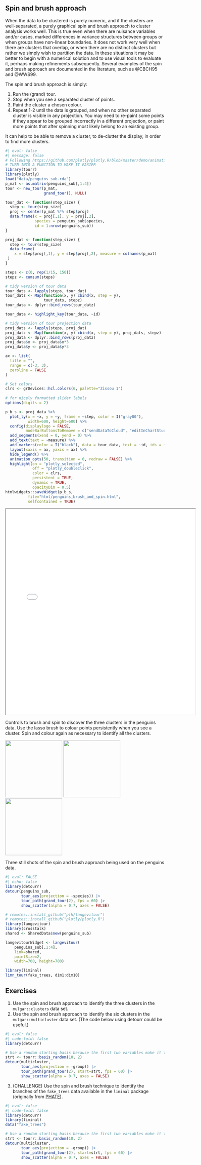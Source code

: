 ## Spin and brush approach {#sec-clust-graphics}

\index{brushing!persistent} \index{tour}
\index{cluster analysis!spin and brush}

When the data to be clustered is purely numeric, and if the clusters are well-separated, a purely graphical spin and brush approach to cluster analysis works well. This is true even when there are nuisance variables and/or cases, marked differences in variance structures between groups or when groups have non-linear boundaries. It does not work very well when there are clusters that overlap, or when there are no distinct clusters but rather
we simply wish to partition the data. In these situations it may be better to begin with a numerical solution and to use visual tools to evaluate it, perhaps making refinements subsequently. Several examples of the spin and brush approach are documented in the literature, such as @CBCH95 and @WWS99.

The spin and brush approach is simply:

1. Run the (grand) tour.
2. Stop when you see a separated cluster of points.
3. Paint the cluster a chosen colour.
4. Repeat 1-2 until the data is grouped, and when no other separated cluster is visible in any projection. You may need to re-paint some points if they appear to be grouped incorrectly in a different projection, or paint more points that after spinning most likely belong to an existing group.

It can help to be able to remove a cluster, to de-clutter the display, in order to find more clusters.

```r
#| eval: false
#| message: false
# Following https://github.com/plotly/plotly.R/blob/master/demo/animation-tour-basic.R
# TURN INTO A FUNCTION TO MAKE IT EASIER
library(tourr)
library(plotly)
load("data/penguins_sub.rda")
p_mat <- as.matrix(penguins_sub[,1:4])
tour <- new_tour(p_mat, 
                 grand_tour(), NULL)

tour_dat <- function(step_size) {
  step <- tour(step_size)
  proj <- center(p_mat %*% step$proj)
  data.frame(x = proj[,1], y = proj[,2], 
             species = penguins_sub$species,
             id = 1:nrow(penguins_sub))
}

proj_dat <- function(step_size) {
  step <- tour(step_size)
  data.frame(
    x = step$proj[,1], y = step$proj[,2], measure = colnames(p_mat)
 )
}

steps <- c(0, rep(1/15, 150))
stepz <- cumsum(steps)

# tidy version of tour data
tour_dats <- lapply(steps, tour_dat)
tour_datz <- Map(function(x, y) cbind(x, step = y),
                 tour_dats, stepz)
tour_data <- dplyr::bind_rows(tour_datz)

tour_data <- highlight_key(tour_data, ~id)

# tidy version of tour projection data
proj_dats <- lapply(steps, proj_dat)
proj_datz <- Map(function(x, y) cbind(x, step = y), proj_dats, stepz)
proj_data <- dplyr::bind_rows(proj_datz)
proj_data$x <- proj_data$x*3
proj_data$y <- proj_data$y*3

ax <- list(
  title = "",
  range = c(-3, 3),
  zeroline = FALSE
)

# Set colors
clrs <- grDevices::hcl.colors(6, palette="Zissou 1")
  
# for nicely formatted slider labels
options(digits = 2)

p_b_s <- proj_data %>%
  plot_ly(x = ~x, y = ~y, frame = ~step, color = I("gray80"),
          width=600, height=600) %>%
  config(displaylogo = FALSE, 
         modeBarButtonsToRemove = c("sendDataToCloud", "editInChartStudio", "zoom2d", "zoomIn2d", "zoomOut2d", "pan2d", "drawclosedpath", "drawopenpath", "autoScale2d", "hoverClosestCartesian", "hoverCompareCartesian", "resetScale2d")) %>%
  add_segments(xend = 0, yend = 0) %>%
  add_text(text = ~measure) %>%
  add_markers(color = I("black"), data = tour_data, text = ~id, ids = ~id, hoverinfo = "text") %>%
  layout(xaxis = ax, yaxis = ax) %>%
  hide_legend() %>%
  animation_opts(50, transition = 0, redraw = FALSE) %>%
  highlight(on = "plotly_selected", 
            off = "plotly_doubleclick",
            color = clrs, 
            persistent = TRUE, 
            dynamic = TRUE, 
            opacityDim = 0.5)
htmlwidgets::saveWidget(p_b_s,
          file="html/penguins_brush_and_spin.html",
          selfcontained = TRUE)

```

::: {#fig-penguins-brush-and-spin fig-align="center"}

<iframe width="600" height="650" src="html/penguins_brush_and_spin.html" title="Controls to brush and spin to discover the three clusters in the penguins data."></iframe>

Controls to brush and spin to discover the three clusters in the penguins data. Use the lasso brush to colour points persistently when you see a cluster. Spin and colour again as necessary to identify all the clusters.
:::

::: {#fig-penguins-bs-static fig-align="center" layout-ncol=3}

![](images/penguins-bs1.png){#fig-penguins-bs1 fig-alt="FIX ME" fig.align="center" width=180} ![](images/penguins-bs2.png){#fig-penguins-bs2 fig-alt="FIX ME" fig.align="center" width=180}
![](images/penguins-bs3.png){#fig-penguins-bs3 fig-alt="FIX ME" fig.align="center" width=180}

Three still shots of the spin and brush approach being used on the penguins data.
:::

```r
#| eval: FALSE
#| echo: false
library(detourr)
detour(penguins_sub, 
       tour_aes(projection = -species)) |>
       tour_path(grand_tour(2), fps = 60) |>
       show_scatter(alpha = 0.7, axes = FALSE)

# remotes::install_github("pfh/langevitour")
# remotes::install_github("plotly/plotly.R")
library(langevitour)
library(crosstalk)
shared <- SharedData$new(penguins_sub)

langevitourWidget <- langevitour(
    penguins_sub[,1:4], 
    link=shared,  
    pointSize=2,
    width=700, height=700)

library(liminal)
limn_tour(fake_trees, dim1:dim10)
```

## Exercises

1. Use the spin and brush approach to identify the  three clusters in the `mulgar::clusters` data set.
2. Use the spin and brush approach to identify the six clusters in the `mulgar::multicluster` data set. (The code below using detourr could be useful.)

```r
#| eval: false
#| code-fold: false
library(detourr)

# Use a random starting basis because the first two variables make it too easy
strt <- tourr::basis_random(10, 2)
detour(multicluster, 
       tour_aes(projection = -group)) |>
       tour_path(grand_tour(2), start=strt, fps = 60) |>
       show_scatter(alpha = 0.7, axes = FALSE)

```

3. (CHALLENGE) Use the spin and brush technique to identify the branches of the `fake_trees` data available in the `liminal` package (originally from [PHATE](https://phate.readthedocs.io/en/stable/)).

```r
#| eval: false
#| code-fold: false
library(detourr)
library(liminal)
data("fake_trees")

# Use a random starting basis because the first two variables make it too easy
strt <- tourr::basis_random(10, 2)
detour(multicluster, 
       tour_aes(projection = -group)) |>
       tour_path(grand_tour(2), start=strt, fps = 60) |>
       show_scatter(alpha = 0.7, axes = FALSE)

```

<!--
\index{datasets!\Data{PRIM7}}

This description of the spin and brush approach on \Data{PRIM7}, a
particle physics dataset, follows that in \citeasnoun{CBCH95}. The data
contains seven variables. We have no labels for the data, so when we
begin, all the points have the same color and glyph. Watch the data in a
tour for a few minutes and you will see that there are no natural
clusters, but there is clearly structure.

\index{projection pursuit!indexes}
\index{projection pursuit!indexes!holes}
\index{projection pursuit!indexes!central mass}
\index{principal component analysis}

We will use the projection pursuit guided tour to help us find that
structure. We will tour on the principal components, rather than the raw
variables, because that improves the performance of the projection
pursuit indexes. Two indexes are useful for detecting clusters: holes
and central mass. The holes index is sensitive to projections where
there are few points (i.e., a hole) in the center. The central mass
index is the opposite: It is sensitive to projections that have too many
points in the center. These indexes are explained in @chap-toolbox.

The holes index is usually the most useful for clustering, but not for
the particle physics data, because it does not have a \`\`hole'' at the
center. The central mass index is the most appropriate here. Alternate
between optimization (a guided tour) and the unguided grand tour to find
local maxima, each of which is a projection that is potentially useful
for revealing clusters. The process is illustrated in @fig-prim7-tour.

The top left plot shows the initial default projection, the second
principal component plotted against the first. The plot next to it shows
the projected data corresponding to the first local maximum found by the
guided tour. It has three strands of points stretching out from the
central clump and several outliers. We brush the points along each
strand, in red, blue, and orange, and we paint the outliers with open
circles. (See the next two plots.) We continue by choosing a new random
start for the guided tour, and then waiting until new territory in the
data is discovered. \index{brushing!persistent}

The optimization settles on a projection where there are three strands
visible, as observed in the leftmost plot in the second row. Two strands
have been previously brushed, but a new one has appeared; this is
painted yellow.

We also notice that there is another new strand hidden below the red
strand. It is barely distinguishable from the red strand in this
projection, but the two strands separate widely in other projections. It
is tricky to brush it, because it is not well separated in this
projection. We use a trick: Hide the red points, brush the new strand
green, and \`\`unhide'' the red points again (middle plot in the second
row).

Five clusters have been easily identified, and now finding new clusters
in this data is increasingly difficult. After several more alternations
between the grand tour and the guided tour, we find something new (shown
in the rightmost plot in the second row): One more strand has emerged,
and we paint it pink.

% Figure 3
\begin{figure}[htp]
\centerline{{\includegraphics[width=1.5in]{chap-clust/prim7-pp1.pdf}}
 {\includegraphics[width=1.5in]{chap-clust/prim7-pp2.pdf}}
 {\includegraphics[width=1.5in]{chap-clust/prim7-pp5.pdf}}}
\smallskip
\centerline{{\includegraphics[width=1.5in]{chap-clust/prim7-pp7.pdf}}
 {\includegraphics[width=1.5in]{chap-clust/prim7-pp8.pdf}}
 {\includegraphics[width=1.5in]{chap-clust/prim7-pp9.pdf}}}
\centerline{{\includegraphics[width=1.5in]{chap-clust/prim7-pp10.pdf}}
  {\includegraphics[width=1.5in]{chap-clust/prim7-pp11.pdf}}
  {\includegraphics[width=1.5in]{chap-clust/prim7-pp13.pdf}}}
\caption[Stages of ``spin and brush'' on \Data{PRIM7}]{Stages of spin
and brush on \Data{PRIM7}.  The high-dimensional geometry emerges as
the clusters are painted.}
\label{prim7-tour}
\end{figure}

The results at this stage are summarized by the bottom row of plots.
There is a very visible triangular component (in gray) revealed when all
of the colored points are hidden. We check the shape of this cluster by
drawing lines between outer points to contain the inner ones. Touring
after the lines are drawn helps to check how well they match the shape
of the clusters. The colored groups pair up at each vertex, and we draw
in the shape of these too --- a single line matches the structures
reasonably well.

The final step of the spin and brush clustering is to clean up this
solution, touching up the color groups by continuing to tour, and
repainting a point here and there. When we finish, we have found seven
clusters in this data that form a very strong geometric object in the
data space: a two-dimensional (2D) triangle, with two one-dimensional
(1D) strands extending in different directions from each vertex. The
lines confirm our understanding of this object's shape, because the
points stay close to the lines in all of the projections observed in a
tour.

% Figure 4
\begin{figure}
\centerline{
   \includegraphics[width=1.5in]{chap-clust/prim7-pp13-model.pdf}
   \includegraphics[width=3in]{chap-clust/prim7-par.pdf}
}
\caption[The \Data{PRIM7} model summarized]{The \Data{PRIM7} model
summarized.  The model summary {\bf (left)} was formed by adding line
segments manually.  In the parallel coordinate plot, the profiles
highlighted in dark gray correspond to the points in the 2D triangle
at the center of the model.  }
\label{prim7-model}
\end{figure}

The next stage of cluster analysis is to characterize the nature of the
clusters. To do that, we would calculate summary statistics for each
cluster, and plot the clusters (@fig-prim7-model). When we plot the
clusters of the particle physics data, we find that the 2D triangle
exists primarily in the plane defined by X3 and X5. If you do the same,
notice that the variance in measurements for the gray group is large in
variables X3 and X5, but negligible in the other variables. The linear
pieces can also be characterized by their distributions on each of the
variables. With this example, we have shown that it is possible to
uncover very unusual clusters in data without any domain knowledge.

Here are several tips about the spin and brush approach.

-   Save the dataset frequently during the exploration of a complex
    dataset, being sure to save your colors and glyphs, because it may
    take several sessions to arrive at a final clustering.\
-   Manual controls are useful for refining the optimal projection
    because another projection in the neighborhood may be more
    revealing.\
-   The holes index is usually the most successful projection pursuit
    index for finding clusters.
-   Principal component coordinates may provide a better starting point
    than the raw variables.

Finally, the spin and brush method will not work well if there are no
clear separations in the data, and the clusters are high-dimensional,
unlike the low-dimensional clusters found in this example.
-->